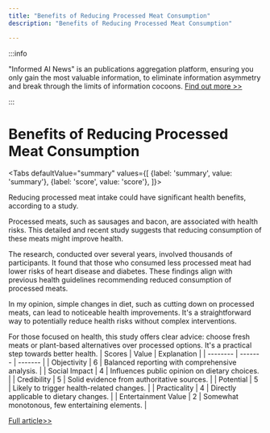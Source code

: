 ```yaml
---
title: "Benefits of Reducing Processed Meat Consumption"
description: "Benefits of Reducing Processed Meat Consumption"

---
```



:::info

"Informed AI News" is an publications aggregation platform, ensuring you only gain the most valuable information, to eliminate information asymmetry and break through the limits of information cocoons.  [Find out more >>](/)

:::

# Benefits of Reducing Processed Meat Consumption


<Tabs
	defaultValue="summary"
	values={[
	{label: 'summary', value: 'summary'},
	{label: 'score', value: 'score'},
]}>
<TabItem value="summary">


Reducing processed meat intake could have significant health benefits, according to a study.

Processed meats, such as sausages and bacon, are associated with health risks. This detailed and recent study suggests that reducing consumption of these meats might improve health.

The research, conducted over several years, involved thousands of participants. It found that those who consumed less processed meat had lower risks of heart disease and diabetes. These findings align with previous health guidelines recommending reduced consumption of processed meats.

In my opinion, simple changes in diet, such as cutting down on processed meats, can lead to noticeable health improvements. It's a straightforward way to potentially reduce health risks without complex interventions.

For those focused on health, this study offers clear advice: choose fresh meats or plant-based alternatives over processed options. It's a practical step towards better health.
</TabItem>
<TabItem value="score">
	| Scores     | Value   | Explanation |
	| -------- | ------- | ------- |
	| Objectivity  | 6    | Balanced reporting with comprehensive analysis.    |
	| Social Impact | 4     | Influences public opinion on dietary choices.    |
	| Credibility    | 5    | Solid evidence from authoritative sources.    |
	| Potential    | 5    | Likely to trigger health-related changes.    |
	| Practicality    | 4    | Directly applicable to dietary changes.    |
	| Entertainment Value    | 2    | Somewhat monotonous, few entertaining elements.    |
</TabItem>
</Tabs>

[Full article>>](https://medicalxpress.com/news/2024-07-meat-intake-significant-health-benefits.html)
